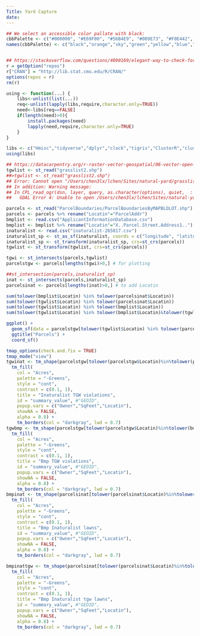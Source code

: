 ```yaml
---
Title: Yard Capture
date: 
---
```



```r
## We select an accessible color pallate with black:
cbbPalette <- c("#000000", "#E69F00", "#56B4E9", "#009E73", "#F0E442", "#0072B2", "#D55E00", "#CC79A7")
names(cbbPalette) <- c("black","orange","sky","green","yellow","blue","red","pink")


## https://stackoverflow.com/questions/4090169/elegant-way-to-check-for-missing-packages-and-install-them
r = getOption("repos") 
r["CRAN"] = "http://lib.stat.cmu.edu/R/CRAN/" 
options(repos = r)
rm(r)

using <- function(...) {
    libs<-unlist(list(...))
    req<-unlist(lapply(libs,require,character.only=TRUE))
    need<-libs[req==FALSE]
    if(length(need)>0){ 
        install.packages(need)
        lapply(need,require,character.only=TRUE)
    }
}

libs <- c("Hmisc","tidyverse","dplyr","clock","tigris","ClusterR","cluster","ggmap","ggplot2","rvest","showtext","sp","sf","tidycensus","tmap","icons","fontawesome")
using(libs)
```



```r

## https://datacarpentry.org/r-raster-vector-geospatial/06-vector-open-shapefile-in-r/
tgwlist <- st_read("grasslist2.shp")
##>tgwlist <- st_read("grasslist2.shp")
## Error: Cannot open "/Users/chen3lx/lchen/Sites/natural-yard/grasslist2.shp"; The source could be corrupt or not supported. See `st_drivers()` for a list of supported formats.
## In addition: Warning message:
## In CPL_read_ogr(dsn, layer, query, as.character(options), quiet,  :
##   GDAL Error 4: Unable to open /Users/chen3lx/lchen/Sites/natural-yard/grasslist2.shx or /Users/chen3lx/lchen/Sites/natural-yard/grasslist2.SHX. Set SHAPE_RESTORE_SHX config option to YES to restore or create it.

parcels <- st_read("ParcelBoundaries/ParcelBoundariesByMAPBLOLOT.shp")
parcels <- parcels %>% rename("Locatin"="ParcelAddr")
bmplist <- read.csv("ApplicantInformationDatabase.csv")
bmplist <- bmplist %>% rename("Locatin"="X..Parcel.Street.Address1..")
inaturalist <- read.csv("inaturalist-265817.csv")
inaturalist_sp <- st_as_sf(inaturalist, coords = c("longitude", "latitude"), crs = st_crs(tgwlist))
inaturalist_sp <- st_transform(inaturalist_sp, crs=st_crs(parcels))
tgwlist <- st_transform(tgwlist, crs=st_crs(parcels))

tgwi <- st_intersects(parcels,tgwlist)
parcelstgw <- parcels[lengths(tgwi)>0,] # for plotting 

##st_intersection(parcels,inaturalist_sp)
inat <- st_intersects(parcels,inaturalist_sp) 
parcelsinat <- parcels[lengths(inat)>0,] # to add Locatin 

sum(tolower(bmplist$Locatin) %in% tolower(parcelsinat$Locatin))
sum(tolower(tgwlist$Locatin) %in% tolower(parcelsinat$Locatin))
sum(tolower(tgwlist$Locatin) %in% tolower(bmplist$Locatin))
sum(tolower(tgwlist$Locatin) %in% tolower(bmplist$Locatin)&tolower(tgwlist$Locatin) %in% tolower(parcelsinat$Locatin))
```

```r
ggplot() + 
  geom_sf(data = parcelstgw[tolower(tgwlist$Locatin) %in% tolower(parcelsinat$Locatin),], size = 3, color = "black", fill = "cyan1") + 
  ggtitle("Parcels") + 
  coord_sf()
```

```r
tmap_options(check.and.fix = TRUE)
tmap_mode("view")
tgwinat <- tm_shape(parcelstgw[tolower(parcelstgw$Locatin)%in%tolower(parcelsinat$Locatin),], name="inaturalist tgw lawns") +
  tm_fill(
    col = "Acres",
    palette = "-Greens",
    style = "cont",
    contrast = c(0.1, 1),
    title = "Inaturalist TGW violations",
    id = "summary_value", #"GEOID",
    popup.vars = c("Owner","SqFeet","Locatin"),
    showNA = FALSE,
    alpha = 0.8) +
    tm_borders(col = "darkgray", lwd = 0.7)
tgwbmp <- tm_shape(parcelstgw[tolower(parcelstgw$Locatin)%in%tolower(bmplist$Locatin),], name="bmp tgw lawns") +
  tm_fill(
    col = "Acres",
    palette = "-Greens",
    style = "cont",
    contrast = c(0.1, 1),
    title = "Bmp TGW violations",
    id = "summary_value", #"GEOID",
    popup.vars = c("Owner","SqFeet","Locatin"),
    showNA = FALSE,
    alpha = 0.8) +
    tm_borders(col = "darkgray", lwd = 0.7)
bmpinat <- tm_shape(parcelsinat[tolower(parcelsinat$Locatin)%in%tolower(bmplist$Locatin),], name="bmp inaturalist lawns") +
  tm_fill(
    col = "Acres",
    palette = "-Greens",
    style = "cont",
    contrast = c(0.1, 1),
    title = "Bmp Inaturalist lawns",
    id = "summary_value", #"GEOID",
    popup.vars = c("Owner","SqFeet","Locatin"),
    showNA = FALSE,
    alpha = 0.8) +
    tm_borders(col = "darkgray", lwd = 0.7)

bmpinattgw <- tm_shape(parcelsinat[tolower(parcelsinat$Locatin)%in%tolower(bmplist$Locatin)&tolower(parcelsinat$Locatin)%in%tolower(parcelstgw$Locatin),], name="bmp inaturalist tgw lawns") +
  tm_fill(
    col = "Acres",
    palette = "-Greens",
    style = "cont",
    contrast = c(0.1, 1),
    title = "Bmp Inaturalist tgw lawns",
    id = "summary_value", #"GEOID",
    popup.vars = c("Owner","SqFeet","Locatin"),
    showNA = FALSE,
    alpha = 0.8) +
    tm_borders(col = "darkgray", lwd = 0.7)

```
